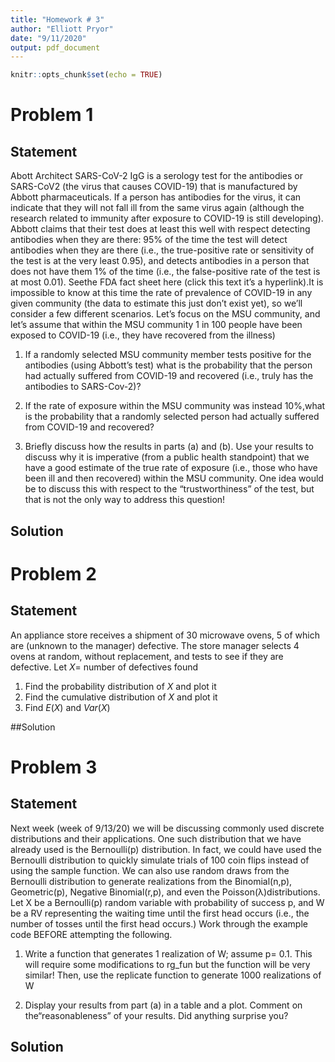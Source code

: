 ```yaml
---
title: "Homework # 3"
author: "Elliott Pryor"
date: "9/11/2020"
output: pdf_document
---
```


```r
knitr::opts_chunk$set(echo = TRUE)
```

# Problem 1
## Statement

Abott Architect SARS-CoV-2 IgG is a serology test for the antibodies or SARS-CoV2 (the virus that causes COVID-19) that is manufactured by Abbott pharmaceuticals. If a person has antibodies for the virus, it can indicate that they will not fall ill from the same virus again (although the research related to immunity after exposure to COVID-19 is still developing). Abbott claims that their test does at least this well with respect detecting antibodies when they are there: 95% of the time the test will detect antibodies when they are there (i.e., the true-positive rate or sensitivity of the test is at the very least 0.95), and detects antibodies in a person that does not have them 1% of the time (i.e., the false-positive rate of the test is at most 0.01). Seethe FDA fact sheet here (click this text it’s a hyperlink).It is impossible to know at this time the rate of prevalence of COVID-19 in any given community (the data to estimate this just don’t exist yet), so we’ll consider a few different scenarios. Let’s focus on the MSU community, and let’s assume that within the MSU community 1 in 100 people have been exposed to COVID-19 (i.e., they have recovered from the illness)

1. If a randomly selected MSU community member tests positive for the antibodies (using Abbott’s test) what is the probability that the person had actually suffered from COVID-19 and recovered (i.e., truly has the antibodies to SARS-Cov-2)?

2. If the rate of exposure within the MSU community was instead 10%,what is the probability that a randomly selected person had actually suffered from COVID-19 and recovered?

3. Briefly discuss how the results in parts (a) and (b). Use your results to discuss why it is imperative (from a public health standpoint) that we have a good estimate of the true rate of exposure (i.e., those who have been ill and then recovered) within the MSU community. One idea would be to discuss this with respect to the “trustworthiness” of the test, but that is not the only way to address this question!

\hrule

## Solution


# Problem 2
## Statement

An appliance store receives a shipment of 30 microwave ovens, 5 of which are (unknown to the manager) defective. The store manager selects 4 ovens at random, without replacement, and tests to see if they are defective. Let $X$= number of defectives found

1. Find the probability distribution of $X$ and plot it
2. Find the cumulative distribution of $X$ and plot it
3. Find $E(X)$ and $Var(X)$

\hrule

##Solution

# Problem 3
## Statement

Next week (week of 9/13/20) we will be discussing commonly used discrete distributions and their applications. One such distribution that we have already used is the Bernoulli(p) distribution. In fact, we could have used the Bernoulli distribution to quickly simulate trials of 100 coin flips instead of using the sample function. We can also use random draws from the Bernoulli distribution to generate realizations from the Binomial(n,p), Geometric(p), Negative Binomial(r,p), and even the Poisson(λ)distributions. Let X be a Bernoulli(p) random variable with probability of success p, and W be a RV representing the waiting time until the first head occurs (i.e., the number of tosses until the first head occurs.) Work through the example code BEFORE attempting the following.

1. Write a function that generates 1 realization of W; assume p= 0.1. This will require some modifications to rg_fun but the function will be very similar! Then, use the replicate function to generate 1000 realizations of W

2. Display your results from part (a) in a table and a plot.  Comment on the“reasonableness” of your results. Did anything surprise you?

\hrule

## Solution








